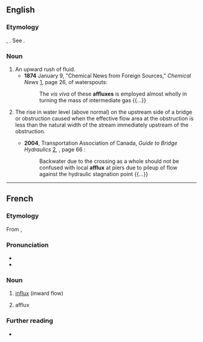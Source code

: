 ==English==

===Etymology===
{{der|en|la|affluĕre}}, {{m|la|affluxum}}. See {{m|en|affluent}}.

===Noun===
{{en-noun|es}}

# An upward rush of fluid.
#* '''1874''' January 9, "Chemical News from Foreign Sources," ''Chemical News'' [http://books.google.com/books?id=jOUEAAAAQAAJ&pg=PA20-IA6&dq=affluxes&ei=oWrlRqH2I6HApgKCooX7AQ], page 26, of waterspouts:
#*: The ''vis viva'' of these '''affluxes''' is employed almost wholly in turning the mass of intermediate gas {{...}}
# {{lb|en|hydrology}} The rise in water level (above normal) on the upstream side of a bridge or obstruction caused when the effective flow area at the obstruction is less than the natural width of the stream immediately upstream of the obstruction.
#* '''2004''', Transportation Association of Canada, ''Guide to Bridge Hydraulics'' [http://books.google.com/books?id=WjMJvtV1PeEC&pg=PA66&ei=RGzlRpaYMIfmpwKN6ujLDg&sig=_iClxoFfAKCUkxC9KOHAOrQdspk], {{ISBN|0727732625}}, page 66 :
#*: Backwater due to the crossing as a whole should not be confused with local '''afflux''' at piers due to pileup of flow against the hydraulic stagnation point {{...}}

----

==French==

===Etymology===
From {{der|fr|la|affluĕre}}, {{m|la|affluxum}}

===Pronunciation===
* {{fr-IPA}}
* {{audio|Fr-afflux.ogg|Audio|lang=fr}}

===Noun===
{{fr-noun|m|afflux}}

# [[influx]] (inward flow)
# {{lb|en|physics}} afflux

===Further reading===
* {{R:TLFi}}